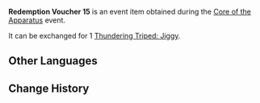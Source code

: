 {{Item Infobox
|id           = 101881
|image        = Item Redemption Voucher 15.png
|type         = Event Items
|group        = Redemption Vouchers
|description  = Used to redeem [[Thundering Triped: Jiggy]]
|source1      = [[Core of the Apparatus]] Event
|event        = Core of the Apparatus
}}
'''Redemption Voucher 15''' is an event item obtained during the [[Core of the Apparatus]] event.

It can be exchanged for 1 [[Thundering Triped: Jiggy]].

==Other Languages==
{{Other Languages
|default_hidden = 1
|en      = Redemption Voucher 15
|zhs     = 兑换券15号
|zhs_rm  = Duìhuàn-quàn Shíwǔ Hào
|zht     = 兌換券15號
|zht_rm  = Duìhuàn-quàn Shíwǔ Hào
|ja      = 引換券15
|ja_rm   = Hikikaeken Juugo
|ko      = 교환 쿠폰 15호
|ko_rm   = Gyohwan Kupon Siboho
|es      = Cupón de canje n.º 15
|fr      = Coupon d'échange 15
|ru      = Купон обмена №15
|th      = คูปองแลกรับหมายเลข 15
|th_rm   = 
|vi      = Phiếu Quà Tặng 15
|de      = Gutschein Nr.15
|id      = Kupon Penukaran 15
|pt      = Cupom de Troca 15
}}

==Change History==
{{Change History|2.7}}